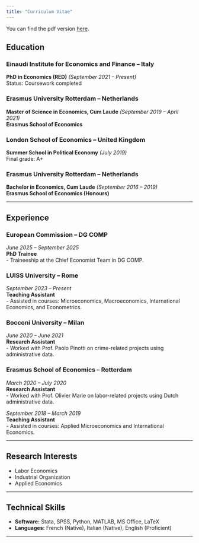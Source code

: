 ```yaml
---
title: "Curriculum Vitae"
---
```


You can find the pdf version [here](pdf/Pierre_Robiglio_CV.pdf).

## Education

### Einaudi Institute for Economics and Finance – Italy  
**PhD in Economics (RED)** *(September 2021 – Present)*  
Status: Coursework completed  

### Erasmus University Rotterdam – Netherlands  
**Master of Science in Economics, Cum Laude** *(September 2019 – April 2021)*  
**Erasmus School of Economics**  

### London School of Economics – United Kingdom  
**Summer School in Political Economy** *(July 2019)*  
Final grade: A+  

### Erasmus University Rotterdam – Netherlands  
**Bachelor in Economics, Cum Laude** *(September 2016 – 2019)*  
**Erasmus School of Economics (Honours)**  

---

## Experience

### European Commission – DG COMP  
*June 2025 – September 2025*  
**PhD Trainee**  
- Traineeship at the Chief Economist Team in DG COMP.  

### LUISS University – Rome  
*September 2023 – Present*  
**Teaching Assistant**  
- Assisted in courses: Microeconomics, Macroeconomics, International Economics, and Econometrics.  

### Bocconi University – Milan  
*June 2020 – June 2021*  
**Research Assistant**  
- Worked with Prof. Paolo Pinotti on crime-related projects using administrative data.  

### Erasmus School of Economics – Rotterdam  
*March 2020 – July 2020*  
**Research Assistant**  
- Worked with Prof. Olivier Marie on labor-related projects using Dutch administrative data.  

*September 2018 – March 2019*  
**Teaching Assistant**  
- Assisted in courses: Applied Microeconomics and International Economics.  

---

## Research Interests

- Labor Economics  
- Industrial Organization  
- Applied Economics  

---

## Technical Skills

- **Software:** Stata, SPSS, Python, MATLAB, MS Office, LaTeX  
- **Languages:** French (Native), Italian (Native), English (Proficient)  

---